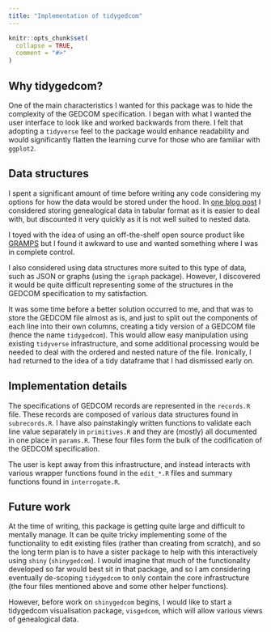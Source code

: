 ```yaml
---
title: "Implementation of tidygedcom"
---
```


```r
knitr::opts_chunk$set(
  collapse = TRUE,
  comment = "#>"
)
```


## Why tidygedcom?

One of the main characteristics I wanted for this package was to hide the complexity of the GEDCOM specification. I began with what I wanted the user interface to look like and worked backwards from there. I felt that adopting a `tidyverse` feel to the package would enhance readability and would significantly flatten the learning curve for those who are familiar with `ggplot2`.

## Data structures

I spent a significant amount of time before writing any code considering my options for how the data would be stored under the hood. In [one blog post](https://r-house.netlify.com/2019/12/30/can-genealogical-data-be-tidy/) I considered storing genealogical data in tabular format as it is easier to deal with, but discounted it very quickly as it is not well suited to nested data.

I toyed with the idea of using an off-the-shelf open source product like [GRAMPS](https://gramps-project.org/blog/) but I found it awkward to use and wanted something where I was in complete control.

I also considered using data structures more suited to this type of data, such as JSON or graphs (using the `igraph` package). However, I discovered it would be quite difficult representing some of the structures in the GEDCOM specification to my satisfaction.

It was some time before a better solution occurred to me, and that was to store the GEDCOM file almost as is, and just to split out the components of each line into their own columns, creating a tidy version of a GEDCOM file (hence the name `tidygedcom`). This would allow easy manipulation using existing `tidyverse` infrastructure, and some additional processing would be needed to deal with the ordered and nested nature of the file. Ironically, I had returned to the idea of a tidy dataframe that I had dismissed early on.

## Implementation details

The specifications of GEDCOM records are represented in the `records.R` file. These records are composed of various data structures found in `subrecords.R`. I have also painstakingly written functions to validate each line value separately in `primitives.R` and they are (mostly) all documented in one place in `params.R`. These four files form the bulk of the codification of the GEDCOM specification.

The user is kept away from this infrastructure, and instead interacts with various wrapper functions found in the `edit_*.R` files and summary functions found in `interrogate.R`.

## Future work

At the time of writing, this package is getting quite large and difficult to mentally manage. It can be quite tricky implementing some of the functionality to edit existing files (rather than creating from scratch), and so the long term plan is to have a sister package to help with this interactively using `shiny` (`shinygedcom`). I would imagine that much of the functionality developed so far would best sit in that package, and so I am considering eventually de-scoping `tidygedcom` to only contain the core infrastructure (the four files mentioned above and some other helper functions).

However, before work on `shinygedcom` begins, I would like to start a tidygedcom visualisation package, `visgedcom`, which will allow various views of genealogical data.




